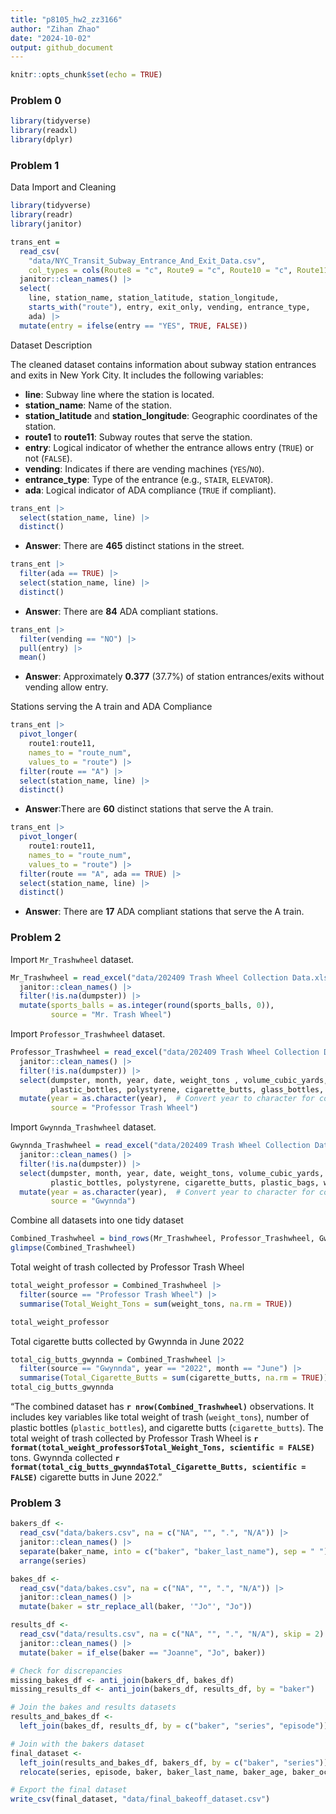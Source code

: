 ```yaml
---
title: "p8105_hw2_zz3166"
author: "Zihan Zhao"
date: "2024-10-02"
output: github_document
---
```



```r
knitr::opts_chunk$set(echo = TRUE)
```

### Problem 0

```r
library(tidyverse)
library(readxl)
library(dplyr)
```

### Problem 1

Data Import and Cleaning

```r
library(tidyverse)
library(readr)
library(janitor)

trans_ent = 
  read_csv(
    "data/NYC_Transit_Subway_Entrance_And_Exit_Data.csv",
    col_types = cols(Route8 = "c", Route9 = "c", Route10 = "c", Route11 = "c")) |> 
  janitor::clean_names() |> 
  select(
    line, station_name, station_latitude, station_longitude, 
    starts_with("route"), entry, exit_only, vending, entrance_type, 
    ada) |> 
  mutate(entry = ifelse(entry == "YES", TRUE, FALSE))
```

Dataset Description

The cleaned dataset contains information about subway station entrances and exits in New York City. It includes the following variables:

- **line**: Subway line where the station is located.
- **station_name**: Name of the station.
- **station_latitude** and **station_longitude**: Geographic coordinates of the station.
- **route1** to **route11**: Subway routes that serve the station.
- **entry**: Logical indicator of whether the entrance allows entry (`TRUE`) or not (`FALSE`).
- **vending**: Indicates if there are vending machines (`YES`/`NO`).
- **entrance_type**: Type of the entrance (e.g., `STAIR`, `ELEVATOR`).
- **ada**: Logical indicator of ADA compliance (`TRUE` if compliant).


```r
trans_ent |> 
  select(station_name, line) |> 
  distinct()
```
- **Answer**: There are **465** distinct stations in the street.

```r
trans_ent |> 
  filter(ada == TRUE) |> 
  select(station_name, line) |> 
  distinct()
```
- **Answer**: There are **84** ADA compliant stations.

```r
trans_ent |> 
  filter(vending == "NO") |> 
  pull(entry) |> 
  mean()
```

- **Answer**: Approximately **0.377** (37.7%) of station entrances/exits without vending allow entry.


Stations serving the A train and ADA Compliance

```r
trans_ent |> 
  pivot_longer(
    route1:route11,
    names_to = "route_num",
    values_to = "route") |> 
  filter(route == "A") |> 
  select(station_name, line) |> 
  distinct()
```

- **Answer**:There are **60** distinct stations that serve the A train.

```r
trans_ent |> 
  pivot_longer(
    route1:route11,
    names_to = "route_num",
    values_to = "route") |> 
  filter(route == "A", ada == TRUE) |> 
  select(station_name, line) |> 
  distinct()
```

- **Answer**: There are **17** ADA compliant stations that serve the A train.


### Problem 2

Import `Mr_Trashwheel` dataset. 
```r
Mr_Trashwheel = read_excel("data/202409 Trash Wheel Collection Data.xlsx", sheet = "Mr. Trash Wheel", skip = 1) |> 
  janitor::clean_names() |> 
  filter(!is.na(dumpster)) |> 
  mutate(sports_balls = as.integer(round(sports_balls, 0)),
         source = "Mr. Trash Wheel")
```

Import `Professor_Trashwheel` dataset. 
```r
Professor_Trashwheel = read_excel("data/202409 Trash Wheel Collection Data.xlsx", sheet = "Professor Trash Wheel", skip = 1) |> 
  janitor::clean_names() |> 
  filter(!is.na(dumpster)) |> 
  select(dumpster, month, year, date, weight_tons , volume_cubic_yards,
         plastic_bottles, polystyrene, cigarette_butts, glass_bottles, plastic_bags, wrappers, homes_powered) |> 
  mutate(year = as.character(year),  # Convert year to character for consistency
         source = "Professor Trash Wheel")
```

Import `Gwynnda_Trashwheel` dataset. 
```r
Gwynnda_Trashwheel = read_excel("data/202409 Trash Wheel Collection Data.xlsx", sheet = "Gwynnda Trash Wheel", skip = 1) |> 
  janitor::clean_names() |> 
  filter(!is.na(dumpster)) |> 
  select(dumpster, month, year, date, weight_tons, volume_cubic_yards,
         plastic_bottles, polystyrene, cigarette_butts, plastic_bags, wrappers, homes_powered) |> 
  mutate(year = as.character(year),  # Convert year to character for consistency
         source = "Gwynnda")
```


Combine all datasets into one tidy dataset
```r
Combined_Trashwheel = bind_rows(Mr_Trashwheel, Professor_Trashwheel, Gwynnda_Trashwheel)
glimpse(Combined_Trashwheel)

```


Total weight of trash collected by Professor Trash Wheel
```r
total_weight_professor = Combined_Trashwheel |> 
  filter(source == "Professor Trash Wheel") |> 
  summarise(Total_Weight_Tons = sum(weight_tons, na.rm = TRUE))

total_weight_professor
```


Total cigarette butts collected by Gwynnda in June 2022
```r

total_cig_butts_gwynnda = Combined_Trashwheel |> 
  filter(source == "Gwynnda", year == "2022", month == "June") |> 
  summarise(Total_Cigarette_Butts = sum(cigarette_butts, na.rm = TRUE))
total_cig_butts_gwynnda
```


"The combined dataset has **`r nrow(Combined_Trashwheel)`** observations. It includes key variables like total weight of trash (`weight_tons`), number of plastic bottles (`plastic_bottles`), and cigarette butts (`cigarette_butts`). The total weight of trash collected by Professor Trash Wheel is **`r format(total_weight_professor$Total_Weight_Tons, scientific = FALSE)`** tons. Gwynnda collected **`r format(total_cig_butts_gwynnda$Total_Cigarette_Butts, scientific = FALSE)`** cigarette butts in June 2022."


### Problem 3

```r
bakers_df <- 
  read_csv("data/bakers.csv", na = c("NA", "", ".", "N/A")) |> 
  janitor::clean_names() |> 
  separate(baker_name, into = c("baker", "baker_last_name"), sep = " ") |> 
  arrange(series)

```

```r
bakes_df <- 
  read_csv("data/bakes.csv", na = c("NA", "", ".", "N/A")) |> 
  janitor::clean_names() |> 
  mutate(baker = str_replace_all(baker, '"Jo"', "Jo"))

```

```r
results_df <- 
  read_csv("data/results.csv", na = c("NA", "", ".", "N/A"), skip = 2) |> 
  janitor::clean_names() |> 
  mutate(baker = if_else(baker == "Joanne", "Jo", baker))

```



```r
# Check for discrepancies
missing_bakes_df <- anti_join(bakers_df, bakes_df)
missing_results_df <- anti_join(bakers_df, results_df, by = "baker")

```


```r
# Join the bakes and results datasets
results_and_bakes_df <- 
  left_join(bakes_df, results_df, by = c("baker", "series", "episode"))

# Join with the bakers dataset
final_dataset <- 
  left_join(results_and_bakes_df, bakers_df, by = c("baker", "series")) |> 
  relocate(series, episode, baker, baker_last_name, baker_age, baker_occupation, hometown)

```

```r
# Export the final dataset
write_csv(final_dataset, "data/final_bakeoff_dataset.csv")

```







